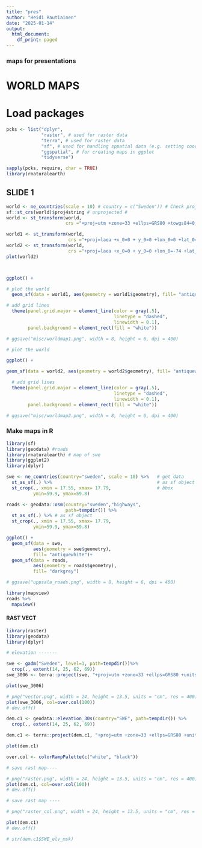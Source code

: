 ```yaml
---
title: "pres"
author: "Heidi Rautiainen"
date: "2025-01-14"
output:
  html_document:
    df_print: paged
---
```


### maps for presentations

# WORLD MAPS

# Load packages

```r

pcks <- list("dplyr", 
             "raster", # used for raster data
             "terra", # used for raster data 
             "sf", # used for handling sppatial data (e.g. setting coordinate ref system)
             "ggspatial", # for creating maps in ggplot 
             "tidyverse")

sapply(pcks, require, char = TRUE) 
library(rnaturalearth)
```

## SLIDE 1

```r

world <- ne_countries(scale = 10) # country = c("Sweden")) # Check projection 
sf::st_crs(world)$proj4string # unprojected # 
world <- st_transform(world, 
                      crs ="+proj=utm +zone=33 +ellps=GRS80 +towgs84=0,0,0,0,0,0,0 +units=m +no_defs")

world1 <- st_transform(world, 
                       crs ="+proj=laea +x_0=0 + y_0=0 +lon_0=0 +lat_0=0") 
world2 <- st_transform(world, 
                       crs ="+proj=laea +x_0=0 + y_0=0 +lon_0=-74 +lat_0=40") 
plot(world2) 



ggplot() +

# plot the world 
  geom_sf(data = world1, aes(geometry = world1$geometry), fill= "antiquewhite")+

# add grid lines 
  theme(panel.grid.major = element_line(color = gray(.5), 
                                        linetype = "dashed", 
                                        linewidth = 0.1), 
        panel.background = element_rect(fill = "white"))

# ggsave("misc/worldmap1.png", width = 8, height = 6, dpi = 400)

# plot the world

ggplot() +

geom_sf(data = world2, aes(geometry = world2$geometry), fill= "antiquewhite")+

  # add grid lines 
  theme(panel.grid.major = element_line(color = gray(.5),
                                        linetype = "dashed",
                                        linewidth = 0.1),
        panel.background = element_rect(fill = "white"))

# ggsave("misc/worldmap2.png", width = 8, height = 6, dpi = 400)


```

### Make maps in R

```r

library(sf) 
library(geodata) #roads 
library(rnaturalearth) # map of swe
library(ggplot2) 
library(dplyr)

swe <- ne_countries(country="sweden", scale = 10) %>%   # get data
  st_as_sf(.) %>%                                       # as sf object 
  st_crop(., xmin = 17.55, xmax= 17.79,                 # bbox
          ymin=59.9, ymax=59.8)

roads <- geodata::osm(country="sweden","highways", 
                      path=tempdir()) %>% 
  st_as_sf(.) %>% # as sf object 
  st_crop(., xmin = 17.55, xmax= 17.79, 
          ymin=59.9, ymax=59.8)

ggplot() +
  geom_sf(data = swe, 
          aes(geometry = swe$geometry), 
          fill= "antiquewhite")+
  geom_sf(data = roads, 
          aes(geometry = roads$geometry), 
          fill= "darkgrey")

# ggsave("uppsala_roads.png", width = 8, height = 6, dpi = 400)
```

```r

library(mapview) 
roads %>% 
  mapview()
```

#### RAST VECT

```r
library(raster) 
library(geodata) 
library(dplyr)

# elevation -------

swe <- gadm("Sweden", level=1, path=tempdir())%>% 
  crop(., extent(14, 25, 62, 69)) 
swe_3006 <- terra::project(swe, "+proj=utm +zone=33 +ellps=GRS80 +units=m +no_defs")

plot(swe_3006) 

# png("vector.png", width = 24, height = 13.5, units = "cm", res = 400)
plot(swe_3006, col=over.col(100)) 
# dev.off()

dem.c1 <- geodata::elevation_30s(country="SWE", path=tempdir()) %>% 
  crop(., extent(14, 25, 62, 69))

dem.c1 <- terra::project(dem.c1, "+proj=utm +zone=33 +ellps=GRS80 +units=m +no_defs")

plot(dem.c1)

over.col <- colorRampPalette(c("white", "black"))

# save rast map----

# png("raster.png", width = 24, height = 13.5, units = "cm", res = 400)
plot(dem.c1, col=over.col(100)) 
# dev.off()

# save rast map ----

# png("raster_col.png", width = 24, height = 13.5, units = "cm", res = 400)

plot(dem.c1) 
# dev.off()

# str(dem.c1$SWE_elv_msk)


```
